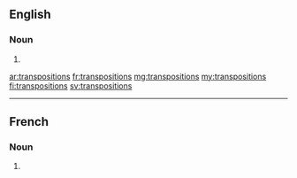==English==

===Noun===
{{head|en|noun plural form}}

# {{plural of|transposition|lang=en}}

[[ar:transpositions]]
[[fr:transpositions]]
[[mg:transpositions]]
[[my:transpositions]]
[[fi:transpositions]]
[[sv:transpositions]]

----
==French==

===Noun===
{{head|fr|noun plural form|g=f}}

# {{plural of|transposition|lang=fr}}
{{rfc-auto}}